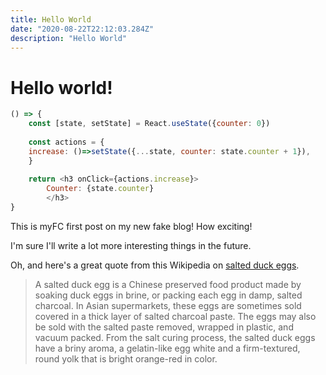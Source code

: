 ```yaml
---
title: Hello World
date: "2020-08-22T22:12:03.284Z"
description: "Hello World"
---
```

# Hello world!

```javascript live=true
() => {
    const [state, setState] = React.useState({counter: 0})
    
    const actions = {
    increase: ()=>setState({...state, counter: state.counter + 1}),
    }
    
    return <h3 onClick={actions.increase}>
        Counter: {state.counter}
        </h3>
}
```

This is myFC first post on my new fake blog! How exciting!

I'm sure I'll write a lot more interesting things in the future.

Oh, and here's a great quote from this Wikipedia on
[salted duck eggs](https://en.wikipedia.org/wiki/Salted_duck_egg).

> A salted duck egg is a Chinese preserved food product made by soaking duck
> eggs in brine, or packing each egg in damp, salted charcoal. In Asian
> supermarkets, these eggs are sometimes sold covered in a thick layer of salted
> charcoal paste. The eggs may also be sold with the salted paste removed,
> wrapped in plastic, and vacuum packed. From the salt curing process, the
> salted duck eggs have a briny aroma, a gelatin-like egg white and a
> firm-textured, round yolk that is bright orange-red in color.
